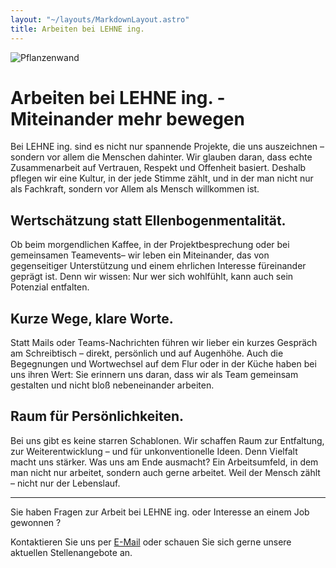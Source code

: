 ```yaml
---
layout: "~/layouts/MarkdownLayout.astro"
title: Arbeiten bei LEHNE ing.
---
```



![Pflanzenwand](./cover.jpg)

# Arbeiten bei LEHNE ing. - Miteinander mehr bewegen

Bei LEHNE ing. sind es nicht nur spannende Projekte, die uns auszeichnen – sondern vor allem die Menschen dahinter. Wir glauben daran, dass echte Zusammenarbeit auf Vertrauen, Respekt und Offenheit basiert.
Deshalb pflegen wir eine Kultur, in der jede Stimme zählt, und in der man nicht nur als Fachkraft, sondern vor Allem als Mensch willkommen ist.

## Wertschätzung statt Ellenbogenmentalität.

Ob beim morgendlichen Kaffee, in der Projektbesprechung oder bei gemeinsamen Teamevents– wir leben ein Miteinander, das von gegenseitiger Unterstützung und einem ehrlichen Interesse füreinander geprägt ist.
Denn wir wissen: Nur wer sich wohlfühlt, kann auch sein Potenzial entfalten.

## Kurze Wege, klare Worte.
Statt Mails oder Teams-Nachrichten führen wir lieber ein kurzes Gespräch am Schreibtisch – direkt, persönlich und auf Augenhöhe.
Auch die Begegnungen und Wortwechsel auf dem Flur oder in der Küche haben bei uns ihren Wert: Sie erinnern uns daran, dass wir als Team gemeinsam gestalten und nicht bloß nebeneinander arbeiten.

## Raum für Persönlichkeiten.
Bei uns gibt es keine starren Schablonen. Wir schaffen Raum zur Entfaltung, zur Weiterentwicklung – und für unkonventionelle Ideen.
Denn Vielfalt macht uns stärker.
Was uns am Ende ausmacht? Ein Arbeitsumfeld, in dem man nicht nur arbeitet, sondern auch gerne arbeitet.
Weil der Mensch zählt – nicht nur der Lebenslauf.


<Slider id="office" images={images} />

---

Sie haben Fragen zur Arbeit bei LEHNE ing. oder Interesse an einem Job gewonnen ?

Kontaktieren Sie uns per [E-Mail](mailto:info@lehne-ing.de) oder schauen Sie sich gerne unsere aktuellen Stellenangebote an.
